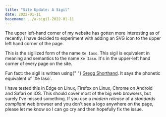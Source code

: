 ```yaml
---
title: "Site Update: A Sigil"
date: 2022-01-11
basename: ../a-sigil-2022-01-11
---
```


The upper left-hand corner of my website has gotten more interesting as of
recently. I have decided to experiment with adding an SVG icon to the upper left
hand corner of the page.

This is the sigilized form of the name `Xe Iaso`. This sigil is equivalent in
meaning and semantics to the name `Xe Iaso`. It's in the upper-left hand corner of every page on the site.

<XeblogConv name="Mara" mood="hacker">
  Fun fact: the sigil is written using{" "}
  <a href="https://greggshorthand.github.io/index.html">Gregg Shorthand</a>. It
  says the phonetic equivalent of `Xe Iaso`.
</XeblogConv>

I have tested this in Edge on Linux, Firefox on Linux, Chrome on Android and
Safari on iOS. This should cover most of the big web browsers, but surely I've
missed something. If you use a _modern release_ of a _standards compliant_ web
browser and you don't see a logo anywhere on the page, please let me know so I
can go cry and then hopefully fix the issue.
